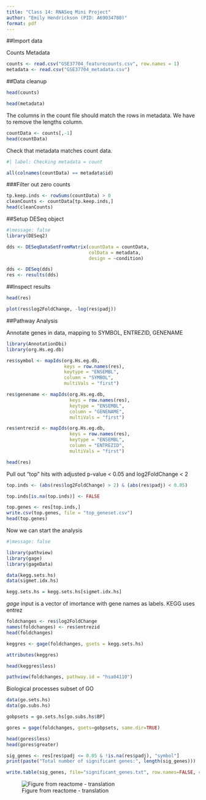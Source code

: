 ```yaml
---
title: "Class 14: RNASeq Mini Project"
author: "Emily Hendrickson (PID: A69034780)"
format: pdf
---
```


##Import data

Counts Metadata

```r
counts <- read.csv("GSE37704_featurecounts.csv", row.names = 1)
metadata <- read.csv("GSE37704_metadata.csv")
```

##Data cleanup

```r

head(counts)

head(metadata)

```

The columns in the count file should match the rows in metadata. We have to remove the lengths column.

```r
countData <- counts[,-1]
head(countData)
```

Check that metadata matches count data.

```r

#| label: Checking metadata = count

all(colnames(countData) == metadata$id)
```

###Filter out zero counts

```r
tp.keep.inds <- rowSums(countData) > 0
cleanCounts <- countData[tp.keep.inds,]
head(cleanCounts)
```

##Setup DESeq object

```r
#|message: false
library(DESeq2) 
```

```r
dds <- DESeqDataSetFromMatrix(countData = countData,
                              colData = metadata,
                              design = ~condition)
```   

```r
dds <- DESeq(dds)
res <- results(dds)
```

##Inspect results

```r
head(res)
```

```r
plot(res$log2FoldChange, -log(res$padj))
```


##Pathway Analysis

Annotate genes in data, mapping to SYMBOL, ENTREZID, GENENAME

```r
library(AnnotationDbi)
library(org.Hs.eg.db)

res$symbol <- mapIds(org.Hs.eg.db,
                     keys = row.names(res),
                     keytype = "ENSEMBL",
                     column = "SYMBOL",
                     multiVals = "first")

res$genename <- mapIds(org.Hs.eg.db, 
                       keys = row.names(res),
                       keytype = "ENSEMBL",
                       column = "GENENAME",
                       multiVals = "first")

res$entrezid <- mapIds(org.Hs.eg.db,
                       keys = row.names(res),
                       keytype = "ENSEMBL",
                       column = "ENTREZID",
                       multiVals = "first")

head(res)
```



Pull out "top" hits with adjusted p-value < 0.05 and log2FoldChange < 2

```r
top.inds <- (abs(res$log2FoldChange) > 2) & (abs(res$padj) < 0.05)

top.inds[is.na(top.inds)] <- FALSE

top.genes <- res[top.inds,]
write.csv(top.genes, file = "top_geneset.csv")
head(top.genes)
```

Now we can start the analysis

```r

#|message: false

library(pathview)
library(gage)
library(gageData)

data(kegg.sets.hs)
data(sigmet.idx.hs)

kegg.sets.hs = kegg.sets.hs[sigmet.idx.hs]


```

*gage* input is a vector of imortance with gene names as labels. KEGG uses entrez

```r
foldchanges <- res$log2FoldChange
names(foldchanges) <- res$entrezid
head(foldchanges)
```

```r
keggres <- gage(foldchanges, gsets = kegg.sets.hs)

attributes(keggres)

head(keggres$less)
```

```r
pathview(foldchanges, pathway.id = "hsa04110")
```

Biological processes subset of GO

```r
data(go.sets.hs)
data(go.subs.hs)

gobpsets = go.sets.hs[go.subs.hs$BP]

gores = gage(foldchanges, gsets=gobpsets, same.dir=TRUE)

head(gores$less)
head(gores$greater)
```

```r
sig_genes <- res[res$padj <= 0.05 & !is.na(res$padj), "symbol"]
print(paste("Total number of significant genes:", length(sig_genes)))

write.table(sig_genes, file="significant_genes.txt", row.names=FALSE, col.names=FALSE, quote=FALSE)

```

![Figure from reactome - translation](R-HSA-72613.png)